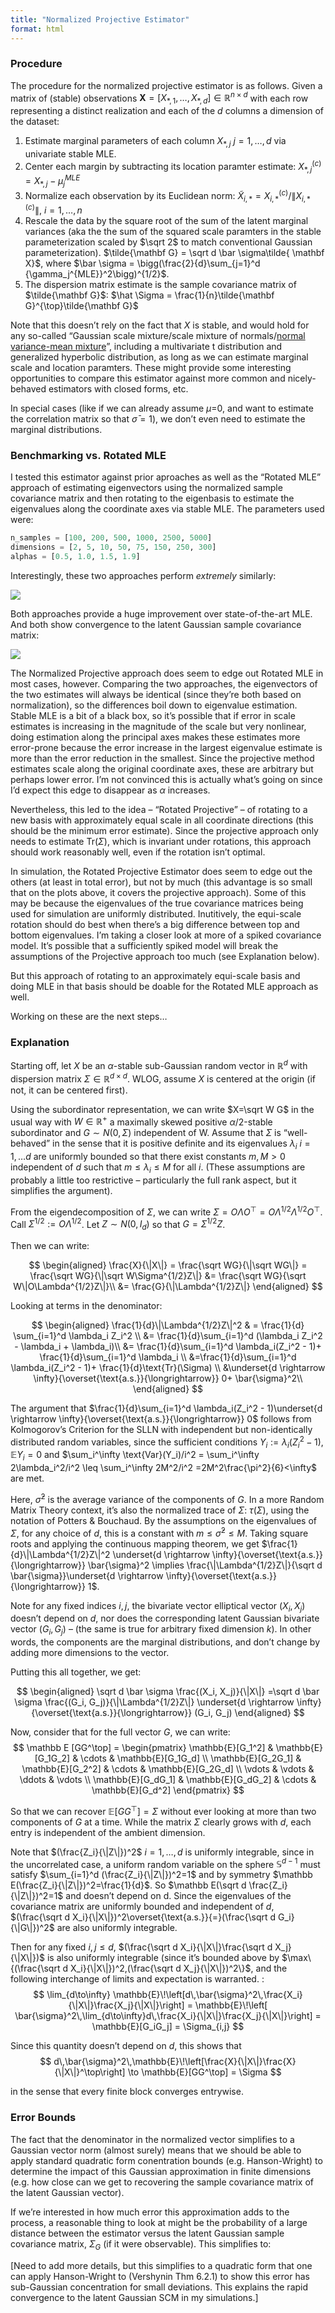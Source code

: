 ```yaml
---
title: "Normalized Projective Estimator"
format: html
---
```


### Procedure

The procedure for the normalized projective estimator is as follows. Given a matrix of (stable) observations $\mathbf X = [X_{*,1}, \dots, X_{*,d}] \in \mathbb R^{n \times d}$ with each row representing a distinct realization and each of the $d$ columns a dimension of the dataset: 

1) Estimate marginal parameters of each column $X_{*,j}$ $j=1, \dots, d$ via univariate stable MLE.
2) Center each margin by subtracting its location paramter estimate: $X_{*,j}^{(c)} = X_{*,j} - \mu_j^{MLE}$
3) Normalize each observation by its Euclidean norm: $\tilde X_{i,*} = X_{i,*}^{(c)}/\|X_{i,*}^{(c)}\|$, $i = 1, \dots, n$
4) Rescale the data by the square root of the sum of the latent marginal variances (aka the the sum of the squared scale paramters in the stable parameterization scaled by $\sqrt 2$ to match conventional Gaussian parameterization). $\tilde{\mathbf G} = \sqrt d \bar \sigma\tilde{ \mathbf  X}$, where $\bar \sigma = \bigg(\frac{2}{d}\sum_{j=1}^d  {\gamma_j^{MLE}}^2\bigg)^{1/2}$.
5) The dispersion matrix estimate is the sample covariance matrix of $\tilde{\mathbf G}$:  $\hat \Sigma = \frac{1}{n}\tilde{\mathbf G}^{\top}\tilde{\mathbf G}$

Note that this doesn't rely on the fact that $X$ is stable, and would hold for any so-called "Gaussian scale mixture/scale mixture of normals/[normal variance-mean mixture](https://en.wikipedia.org/wiki/Normal_variance-mean_mixture)", including a multivariate t distribution and generalized hyperbolic distribution, as long as we can estimate marginal scale and location paramters. These might provide some interesting opportunities to compare this estimator against more common and nicely-behaved estimators with closed forms, etc.

In special cases (like if we can already assume $\mu$=0, and want to estimate the correlation matrix so that $\bar \sigma = 1$), we don't even need to estimate the marginal distributions.

### Benchmarking vs. Rotated MLE

I tested this estimator against prior aproaches as well as the "Rotated MLE" approach of estimating eigenvectors using the normalized sample covariance matrix and then rotating to the eigenbasis to estimate the eigenvalues along the coordinate axes via stable MLE. The parameters used were:

```python
n_samples = [100, 200, 500, 1000, 2500, 5000] 
dimensions = [2, 5, 10, 50, 75, 150, 250, 300] 
alphas = [0.5, 1.0, 1.5, 1.9] 
```
Interestingly, these two approaches perform *extremely* similarly:

![](images/projective_error.png)

Both approaches provide a huge improvement over state-of-the-art MLE. And both show convergence to the latent Gaussian sample covariance matrix:

![](images/projective_error_to_gaussian.png)

The Normalized Projective approach does seem to edge out Rotated MLE in most cases, however. Comparing the two approaches, the eigenvectors of the two estimates will always be identical (since they're both based on normalization), so the differences boil down to eigenvalue estimation.  Stable MLE is a bit of a black box, so it's possible that if error in scale estimates is increasing in the magnitude of the scale but very nonlinear, doing estimation along the principal axes makes these estimates more error-prone because the error increase in the largest eigenvalue estimate is more than the error reduction in the smallest. Since the projective method estimates scale along the original coordinate axes, these are arbitrary but perhaps lower error. I'm not convinced this is actually what's going on since I'd expect this edge to disappear as $\alpha$ increases.

Nevertheless, this led to the idea -- "Rotated Projective" -- of rotating to a new basis with approximately equal scale in all coordinate directions (this should be the minimum error estimate). Since the projective approach only needs to estimate $\text{Tr}(\Sigma)$, which is invariant under rotations, this approach should work reasonably well, even if the rotation isn't optimal.

In simulation, the Rotated Projective Estimator does seem to edge out the others (at least in total error), but not by much (this advantage is so small that on the plots above, it covers the projective approach). Some of this may be because the eigenvalues of the true covariance matrices being used for simulation are uniformly distributed. Inutitively, the equi-scale rotation should do best when there's a big difference between top and bottom eigenvalues. I'm taking a closer look at more of a spiked covariance model. It's possible that a sufficiently spiked model will break the assumptions of the Projective approach too much (see Explanation below).

But this approach of rotating to an approximately equi-scale basis and doing MLE in that basis should be doable for the Rotated MLE approach as well. 

Working on these are the next steps...

### Explanation

Starting off, let $X$ be an $\alpha$-stable sub-Gaussian random vector in $\mathbb R^d$ with dispersion matrix $\Sigma \in \mathbb R^{d \times d}$. WLOG, assume $X$ is centered at the origin (if not, it can be centered first). 

Using the subordinator representation, we can write $X=\sqrt W G$ in the usual way with $W \in \mathbb R^+$ a maximally skewed positive $\alpha/2$-stable subordinator and $G \sim N(0, \Sigma)$ independent of W. Assume that $\Sigma$ is "well-behaved" in the sense that it is positive definite and its eigenvalues $\lambda_i$ $i=1, \dots d$ are uniformly bounded so that there exist constants $m, M >0$ independent of $d$ such that $m \leq \lambda_i \leq M$ for all $i$. (These assumptions are probably a little too restrictive -- particularly the full rank aspect, but it simplifies the argument). 

From the eigendecomposition of $\Sigma$, we can write $\Sigma = O\Lambda O^\top = O\Lambda^{1/2}\Lambda^{1/2} O^\top$. Call $\Sigma^{1/2} :=O\Lambda^{1/2}$. Let $Z \sim N(0, I_d)$ so that $G = \Sigma^{1/2}Z$.

Then we can write:

$$
\begin{aligned}
\frac{X}{\|X\|} = \frac{\sqrt WG}{\|\sqrt WG\|} = \frac{\sqrt WG}{\|\sqrt W\Sigma^{1/2}Z\|} &= \frac{\sqrt WG}{\sqrt W\|O\Lambda^{1/2}Z\|}\\ 
&= \frac{G}{\|\Lambda^{1/2}Z\|}
\end{aligned}
$$

Looking at terms in the denominator:

$$
\begin{aligned}
\frac{1}{d}\|\Lambda^{1/2}Z\|^2 & = \frac{1}{d} \sum_{i=1}^d \lambda_i Z_i^2 \\
&= \frac{1}{d}\sum_{i=1}^d (\lambda_i Z_i^2 - \lambda_i + \lambda_i)\\
&= \frac{1}{d}\sum_{i=1}^d \lambda_i(Z_i^2 - 1)+ \frac{1}{d}\sum_{i=1}^d \lambda_i \\
&=\frac{1}{d}\sum_{i=1}^d \lambda_i(Z_i^2 - 1)+ \frac{1}{d}\text{Tr}(\Sigma) \\
&\underset{d \rightarrow \infty}{\overset{\text{a.s.}}{\longrightarrow}} 0+ \bar{\sigma}^2\\
\end{aligned}
$$

The argument that $\frac{1}{d}\sum_{i=1}^d \lambda_i(Z_i^2 - 1)\underset{d \rightarrow \infty}{\overset{\text{a.s.}}{\longrightarrow}} 0$ follows from Kolmogorov's Criterion for the SLLN with independent but non-identically distributed random variables, since the sufficient conditions $Y_i:= \lambda_i(Z_i^2 - 1)$, $\mathbb E Y_i=0$ and $\sum_i^\infty \text{Var}(Y_i)/i^2 = \sum_i^\infty 2\lambda_i^2/i^2 \leq \sum_i^\infty 2M^2/i^2 =2M^2\frac{\pi^2}{6}<\infty$ are met.

Here, $\bar{\sigma}^2$ is the average variance of the components of $G$. In a more Random Matrix Theory context, it's also the normalized trace of $\Sigma$: $\tau(\Sigma)$, using the notation of Potters & Bouchaud. By the assumptions on the eigenvalues of $\Sigma$, for any choice of $d$, this is a constant with $m \leq \bar{\sigma}^2 \leq M$. Taking square roots and applying the continuous mapping theorem, we get $\frac{1}{d}\|\Lambda^{1/2}Z\|^2 \underset{d \rightarrow \infty}{\overset{\text{a.s.}}{\longrightarrow}} \bar{\sigma}^2 \implies \frac{\|\Lambda^{1/2}Z\|}{\sqrt d \bar{\sigma}}\underset{d \rightarrow \infty}{\overset{\text{a.s.}}{\longrightarrow}} 1$. 

Note for any fixed indices $i,j$, the bivariate vector elliptical vector $(X_i, X_j)$ doesn't depend on $d$, nor does the corresponding latent Gaussian bivariate vector $(G_i, G_j)$ -- (the same is true for arbitrary fixed dimension $k$). In other words, the components are the marginal distributions, and don't change by adding more dimensions to the vector.

Putting this all together, we get:

$$
\begin{aligned}
\sqrt d \bar \sigma \frac{(X_i, X_j)}{\|X\|} =\sqrt d  \bar \sigma \frac{(G_i, G_j)}{\|\Lambda^{1/2}Z\|}  \underset{d \rightarrow \infty}{\overset{\text{a.s.}}{\longrightarrow}} (G_i, G_j)
\end{aligned}
$$

Now, consider that for the full vector $G$, we can write: 
$$
\mathbb E [GG^\top] = 
\begin{pmatrix}
\mathbb{E}[G_1^2] & \mathbb{E}[G_1G_2] & \cdots & \mathbb{E}[G_1G_d] \\
\mathbb{E}[G_2G_1] & \mathbb{E}[G_2^2] & \cdots & \mathbb{E}[G_2G_d] \\
\vdots & \vdots & \ddots & \vdots \\
\mathbb{E}[G_dG_1] & \mathbb{E}[G_dG_2] & \cdots & \mathbb{E}[G_d^2]
\end{pmatrix}
$$

So that we can recover $\mathbb E [GG^\top] = \Sigma$ without ever looking at more than two components of $G$ at a time. While the matrix $\Sigma$ clearly grows with $d$, each entry is independent of the ambient dimension. 

Note that $(\frac{Z_i}{\|Z\|})^2$ $i=1, \dots, d$ is uniformly integrable, since in the uncorrelated case, a uniform random variable on the sphere $\mathbb S^{d-1}$ must satisfy $\sum_{i=1}^d (\frac{Z_i}{\|Z\|})^2=1$ and by symmetry $\mathbb E(\frac{Z_i}{\|Z\|})^2=\frac{1}{d}$. So $\mathbb E(\sqrt d \frac{Z_i}{\|Z\|})^2=1$ and doesn't depend on d. Since the eigenvalues of the covariance matrix are uniformly bounded and independent of $d$, $(\frac{\sqrt d X_i}{\|X\|})^2\overset{\text{a.s.}}{=}(\frac{\sqrt d G_i}{\|G\|})^2$ are also uniformly integrable. 

Then for any fixed $i,j \leq d$, $(\frac{\sqrt d X_i}{\|X\|}\frac{\sqrt d X_j}{\|X\|})$ is also uniformly integrable (since it's bounded above by $\max\{(\frac{\sqrt d X_i}{\|X\|})^2,(\frac{\sqrt d X_j}{\|X\|})^2\}$, and the following interchange of limits and expectation is warranted.  :
$$
\lim_{d\to\infty} \mathbb{E}\!\left[d\,\bar{\sigma}^2\,\frac{X_i}{\|X\|}\frac{X_j}{\|X\|}\right] = \mathbb{E}\!\left[ \bar{\sigma}^2\,\lim_{d\to\infty}d\,\frac{X_i}{\|X\|}\frac{X_j}{\|X\|}\right] = \mathbb{E}[G_iG_j] = \Sigma_{i,j}
$$

Since this quantity doesn't depend on $d$, this shows that
$$
d\,\bar{\sigma}^2\,\mathbb{E}\!\left[\frac{X}{\|X\|}\frac{X}{\|X\|}^\top\right] \to \mathbb{E}[GG^\top] = \Sigma
$$

in the sense that every finite block converges entrywise.

### Error Bounds

The fact that the denominator in the normalized vector simplifies to a Gaussian vector norm (almost surely) means that we should be able to apply standard quadratic form conentration bounds (e.g. Hanson-Wright) to determine the impact of this Gaussian approximation in finite dimensions (e.g. how close can we get to recovering the sample covariance matrix of the latent Gaussian vector).

If we're interested in how much error this approximation adds to the process, a reasonable thing to look at might be the probability of a large distance between the estimator versus the latent Gaussian sample covariance matrix, $\Sigma_G$ (if it were observable). This simplifies to:

[Need to add more details, but this simplifies to a quadratic form that one can apply Hanson-Wright to (Vershynin Thm 6.2.1) to show this error has sub-Gaussian concentration for small deviations. This explains the rapid convergence to the latent Gaussian SCM in my simulations.]